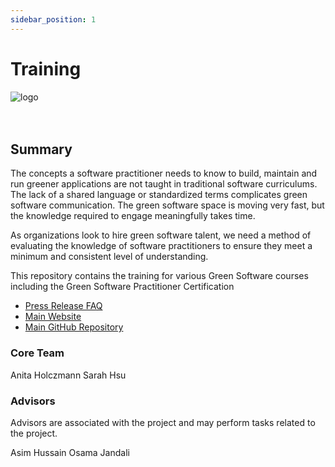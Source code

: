 ```yaml
---
sidebar_position: 1
---
```



# Training

<div class="intro-logo">
  <img src="/img/logo.svg" alt="logo" />
</div>
<br />
<br />

## Summary

The concepts a software practitioner needs to know to build, maintain and run greener
applications are not taught in traditional software curriculums. The lack of a shared
language or standardized terms complicates green software communication. The green
software space is moving very fast, but the knowledge required to engage meaningfully
takes time.

As organizations look to hire green software talent, we need a method of evaluating the knowledge of software practitioners to ensure they meet a minimum and consistent level of understanding.

This repository contains the training for various Green Software courses including the Green Software Practitioner Certification

- [Press Release FAQ](https://github.com/Green-Software-Foundation/pr-faqs/blob/main/live/green-software-principles.pr-faq.md)
- [Main Website](https://training.greensoftware.foundation)
- [Main GitHub Repository](https://github.com/Green-Software-Foundation/training)

### Core Team

<TeamMembers>
  <TeamMember
    role="Project Manager"
    company="GSF"
    github="holanita"
    twitter="holanita"
    linkedin="holanita"
  >
    Anita Holczmann
  </TeamMember>
  <TeamMember
    role="Project Lead"
    company="Goldman Sachs"
    github="greenhsu123"
    twitter="greenhsu123"
    linkedin="greenhsu123"
  >
    Sarah Hsu
  </TeamMember>
</TeamMembers>

### Advisors

Advisors are associated with the project and may perform tasks related to the project.

<TeamMembers>
  <TeamMember
    role="Project Advisor"
    company="GSF"
    github="jawache"
    twitter="jawache"
    linkedin="jawache"
  >
    Asim Hussain
  </TeamMember>
  <TeamMember
    role="Project Advisor "
    company="GSF"
    github="osamajandali"
    twitter="osama_jandali"
    linkedin="osamajandali"
  >
    Osama Jandali
  </TeamMember>
</TeamMembers>
